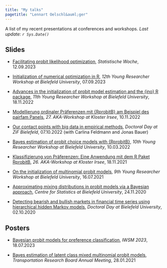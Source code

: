 ```yaml
---
title: "My talks"
pagetitle: "Lennart Oelschl&auml;ger"
---
```


A list of my recent presentations at conferences and workshops. *Last update: `r Sys.Date()`*

## Slides

- [Facilitating probit likelihood optimization](files/slides/statwo_12_09_2023.pdf), *Statistische Woche*, 12.09.2023

- [Initialization of numerical optimization in R](files/slides/yrw_07_09_2023.pdf), *12th Young Researcher Workshop at Bielefeld University*, 07.09.2023

- [Advances in the initialization of probit model estimation and the {ino} R package](files/slides/yrw_18_11_2022.pdf), *11th Young Researcher Workshop at Bielefeld University*, 18.11.2022

- [Modellierung ordinaler Pr&auml;ferenzen mit {RprobitB} am Beispiel des pairfam Panels](files/slides/aka_10_11_2022.pdf), *27. AKA-Workshop at Kloster Irsee*, 10.11.2022

- [Our contact points with big data in empirical methods](files/slides/doctoral_day_07_10_2022.pdf), *Doctoral Day at ZiF Bielefeld*, 07.10.2022 (with Carlina Feldmann and Jonas Bauer)

- [Bayes estimation of probit choice models with {RprobitB}](files/slides/yrw_11_03_2022/slides.html), *10th Young Researcher Workshop at Bielefeld University*, 10.03.2022

- [Klassifizierung von Pr&auml;ferenzen: Eine Anwendung mit dem R Paket RprobitB](files/slides/aka_18_11_2021.pdf), *26. AKA-Workshop at Kloster Irsee*, 18.11.2021

- [On the initialization of multinomial probit models](files/slides/yrw_16_07_2021.pdf), *9th Young Researcher Workshop at Bielefeld University*, 16.07.2021

- [Approximating mixing distributions in probit models via a Bayesian approach](files/slides/zest_24_11_2020.pdf), *Centre for Statistics at Bielefeld University*, 24.11.2020

- [Detecting bearish and bullish markets in financial time series using hierarchical hidden Markov models](files/slides/doctoral_day_02_10_2020.pdf), *Doctoral Day at Bielefeld University*, 02.10.2020

## Posters

- [Bayesian probit models for preference classification](files/poster/IWSM2023-oelschlaeger-bauer-poster.pdf), *IWSM 2023*, 18.07.2023

- [Bayes estimation of latent class mixed multinomial probit models](files/poster/trb_28_01_2021.pdf), *Transportation Research Board Annual Meeting*, 28.01.2021
